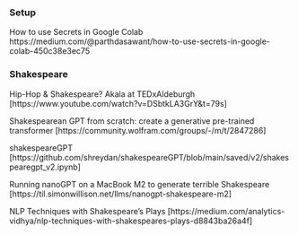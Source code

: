 

### Setup
How to use Secrets in Google Colab
https://medium.com/@parthdasawant/how-to-use-secrets-in-google-colab-450c38e3ec75



### Shakespeare
Hip-Hop & Shakespeare? Akala at TEDxAldeburgh
[https://www.youtube.com/watch?v=DSbtkLA3GrY&t=79s]


Shakespearean GPT from scratch: create a generative pre-trained transformer
[https://community.wolfram.com/groups/-/m/t/2847286]


shakespeareGPT
[https://github.com/shreydan/shakespeareGPT/blob/main/saved/v2/shakespearegpt_v2.ipynb]


Running nanoGPT on a MacBook M2 to generate terrible Shakespeare
[https://til.simonwillison.net/llms/nanogpt-shakespeare-m2]


NLP Techniques with Shakespeare’s Plays
[https://medium.com/analytics-vidhya/nlp-techniques-with-shakespeares-plays-d8843ba26a4f]